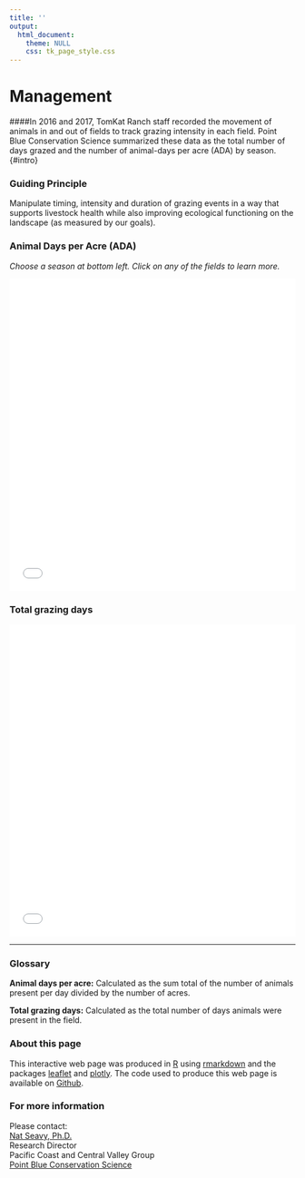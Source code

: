 ```yaml
---
title: ''
output:
  html_document:
    theme: NULL
    css: tk_page_style.css
---
```


Management
===============================
####In 2016 and 2017, TomKat Ranch staff recorded the movement of animals in and out of fields to track grazing intensity in each field. Point Blue Conservation Science summarized these data as the total number of days grazed and the number of animal-days per acre (ADA) by season.{#intro}

### Guiding Principle

Manipulate timing, intensity and duration of grazing events in a way that supports livestock health while also improving ecological functioning on the landscape (as measured by our goals).


### Animal Days per Acre (ADA)

<i>Choose a season at bottom left. Click on any of the fields to learn more.</i>

<center>
<iframe src="mgmt_map1.html" style="border: none;" width = 100%; height = 550px;></iframe>
</center>


### Total grazing days

<center>
<iframe src="mgmt_map2.html" style="border: none;" width = 100%; height = 550px;></iframe>
</center>


--------------------------------------------
### Glossary

<b>Animal days per acre:</b> Calculated as the sum total of the number of animals present per day divided by the number of acres.

<b>Total grazing days:</b> Calculated as the total number of days animals were present in the field.


### About this page
This interactive web page was produced in [R](https://www.R-project.org/){target="_blank"} using [rmarkdown](https://rmarkdown.rstudio.com/){target="_blank"} and the packages [leaflet](http://rstudio.github.io/leaflet/){target="_blank"} and [plotly](https://plot.ly/r/){target="_blank"}. The code used to produce this web page is available on [Github](https://github.com/pointblue/tomkat){target="_blank"}.

### For more information

Please contact:  
[Nat Seavy, Ph.D.](mailto:nseavy@pointblue.org)  
Research Director  
Pacific Coast and Central Valley Group  
[Point Blue Conservation Science](https://www.pointblue.org){target="_blank"}
